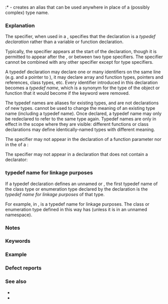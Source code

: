 {{title|{{tt|typedef}} specifier}}
{{cpp/language/declarations/navbar}}

:* {{ttb|typedef}} - creates an alias that can be used anywhere in place of a (possibly complex) type name.

===Explanation===
The {{c/core|typedef}} specifier, when used in a {{rlp|declarations|declaration}}, specifies that the declaration is a ''typedef declaration'' rather than a variable or function declaration.

Typically, the {{c/core|typedef}} specifier appears at the start of the declaration, though it is permitted to appear after the {{rlp|declarations#Specifiers|type specifiers}}, or between two type specifiers. The {{c/core|typedef}} specifier cannot be combined with any other specifier except for type specifiers.

A typedef declaration may declare one or many identifiers on the same line (e.g. {{c/core|int}} and a pointer to {{c/core|int}}), it may declare array and function types, pointers and references, class types, etc. Every identifier introduced in this declaration becomes a ''typedef name'', which is a synonym for the type of the object or function that it would become if the keyword {{c/core|typedef}} were removed.

The typedef names are aliases for existing types, and are not declarations of new types. {{c/core|typedef}} cannot be used to change the meaning of an existing type name (including a typedef name). Once declared, a typedef name may only be redeclared to refer to the same type again. Typedef names are only in effect in the scope where they are visible: different functions or class declarations may define identically-named types with different meaning.

The {{c/core|typedef}} specifier may not appear in the declaration of a function parameter nor in the {{spar|decl-specifier-seq}} of a {{rlpsd|function#Function definition}}:
{{source|code=
void f1(typedef int param); // ill-formed
typedef int f2() {}         // ill-formed
}}

The {{c/core|typedef}} specifier may not appear in a declaration that does not contain a declarator:
{{source|code=
typedef struct X {}; // ill-formed
}}

===typedef name for linkage purposes===
If a typedef declaration defines an unnamed {{rlp|classes|class}} or {{rlp|enum|enumeration}}, the first typedef name of the class type or enumeration type declared by the declaration is the ''typedef name for linkage purposes'' of that type.

For example, in {{c|typedef struct { /* ... */ } S;}}, {{tt|S}} is a typedef name for linkage purposes. The class or enumeration type defined in this way has {{rlp|storage duration#Linkage|external linkage}} (unless it is in an unnamed namespace).

{{rrev|since=c++20|
An unnamed class defined in this way should only contain C-compatible constructs. In particular, it must not

* declare any members other than non-static data members, member enumerations, or member classes,
* have any {{rlp|derived class|base classes}} or {{rlp|data members#Member initialization|default member initializers}}, or
* contain a {{rlp|lambda|lambda expression}},

and all member classes must also satisfy these requirements (recursively). 
}}

===Notes===
{{rrev|since=c++11|
{{rlp|type alias|Type aliases}} provide the same functionality as typedef declarations using a different syntax, and are also applicable to template names.
}}

===Keywords===
{{ltt|cpp/keyword/typedef}}

===Example===
{{source|code=
// simple typedef
typedef unsigned long ulong;

// the following two objects have the same type
unsigned long l1;
ulong l2;

// more complicated typedef
typedef int int_t, *intp_t, (&amp;fp)(int, ulong), arr_t[10];

// the following two objects have the same type
int a1[10];
arr_t a2;

// beware: the following two objects do not have the same type
const intp_t p1 = 0; // int *const p1 = 0
const int *p2;

// common C idiom to avoid having to write "struct S"
typedef struct { int a; int b; } S, *pS;

// the following two objects have the same type
pS ps1;
S* ps2;

// error: storage-class-specifier cannot appear in a typedef declaration
// typedef static unsigned int uint;

// typedef can be used anywhere in the decl-specifier-seq
long unsigned typedef int long ullong;
// more conventionally spelled "typedef unsigned long long int ullong;"

// std::add_const, like many other metafunctions, use member typedefs
template&lt;class T&gt;
struct add_const
{
    typedef const T type;
};

typedef struct Node
{
    struct listNode* next; // declares a new (incomplete) struct type named listNode
} listNode; // error: conflicts with the previously declared struct name

// C++20 error: "struct with typedef name for linkage" has member functions
typedef struct { void f() {} } C_Incompatible;
}}

===Defect reports===
{{dr list begin}}
{{dr list item|wg=cwg|dr=576|std=C++98|before={{c/core|typedef}} was not allowed in the entire function definition|after=allowed in function body}}
{{dr list item|wg=cwg|dr=2071|std=C++98|before={{c/core|typedef}} could appear in a declaration that does not contain a declarator|after=now disallowed}}
{{dr list end}}

===See also===
* {{rlp|type alias|Type alias}}
* {{rlp|type alias|Alias template}}
{{dsc begin}}
{{dsc see c|c/language/typedef|Typedef declaration}}
{{dsc end}}

{{langlinks|de|es|fr|it|ja|pt|ru|zh}}